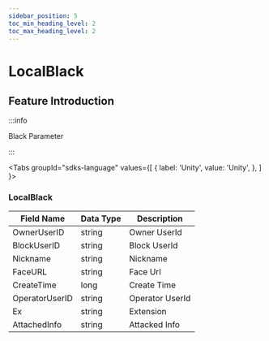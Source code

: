 ```yaml
---
sidebar_position: 5
toc_min_heading_level: 2
toc_max_heading_level: 2
---
```


# LocalBlack

## Feature Introduction

:::info

Black Parameter

:::

<Tabs
groupId="sdks-language"
values={[
{ label: 'Unity', value: 'Unity', },
]
}>

<TabItem value="Unity">

### LocalBlack 

| Field Name     | Data Type  | Description     |
| --------       | --------   | ---------------------------- |
| OwnerUserID    | string     |   Owner UserId                |
| BlockUserID    | string     |   Block UserId  |
| Nickname       | string     |   Nickname     |
| FaceURL        | string     |   Face Url |
| CreateTime     | long       |  Create Time        |
| OperatorUserID | string     |   Operator UserId   |
| Ex             | string     |   Extension  |
| AttachedInfo   | string     |   Attacked Info |

</TabItem>

</Tabs>
